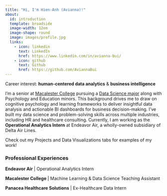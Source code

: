 ```yaml
---
title: "Hi, I'm Hien-Anh (Avianna)!"
about:
  id: introduction
  template: broadside
  image-width: 12em
  image-shape: round
  image: images/profile.jpg
  links:
    - icon: linkedin
      text: LinkedIn
      href: https://www.linkedin.com/in/avianna-bui/
    - icon: github
      text: Github
      href: https://github.com/AviannaBui
---
```


:::{#introduction}

Career interest: **human-centered data analytics** & **business intelligence**

I'm a senior at <a href="https://www.macalester.edu/" target="_blank" rel="noopener">Macalester College</a> pursuing a <a href="https://www.macalester.edu/mscs/majorsminors/#program-3827" target="_blank" rel="noopener">Data Science major</a> along with Psychology and Education minors. This background drives me to draw on cognitive psychology and learning frameworks to deliver insightful data analysis and actionable BI dashboards for business decision-making. I've built my data science and problem-solving skills across multiple industries, including HR and healthcare consulting. Currently, I am working as the **Operational Analytics Intern** at Endeavor Air, a wholly-owned subsidiary of Delta Air Lines. 

Check out my Projects and Data Visualizations tabs for examples of my work!

### Professional Experiences

**Endeavor Air** | Operational Analytics Intern 

**Macalester College** | Machine Learning & Data Science Teaching Assistant 

**Panacea Healthcare Solutions** | Ex-Healthcare Data Intern 


:::








